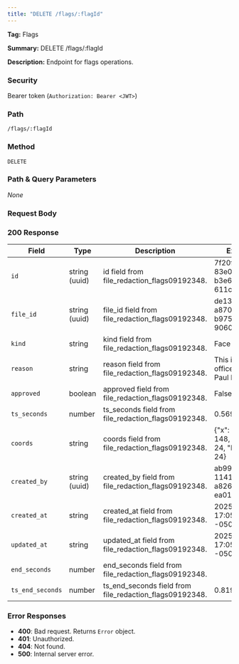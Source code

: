 ```yaml
---
title: "DELETE /flags/:flagId"
---
```


**Tag:** Flags

**Summary:** DELETE /flags/:flagId

**Description:** Endpoint for flags operations.

### Security
Bearer token (`Authorization: Bearer <JWT>`)

### Path
`/flags/:flagId`

### Method
`DELETE`

### Path & Query Parameters
_None_

### Request Body


### 200 Response
| Field | Type | Description | Example |
|------|------|-------------|---------|
| `id` | string (uuid) | id field from file_redaction_flags09192348. | 7f20f464-83e0-460d-b3e6-611c379c4341 |
| `file_id` | string (uuid) | file_id field from file_redaction_flags09192348. | de13d372-a870-4eea-b975-9060d442f38c |
| `kind` | string | kind field from file_redaction_flags09192348. | Face |
| `reason` | string | reason field from file_redaction_flags09192348. | This is an officer's face - Paul Blart |
| `approved` | boolean | approved field from file_redaction_flags09192348. | False |
| `ts_seconds` | number | ts_seconds field from file_redaction_flags09192348. | 0.569133 |
| `coords` | string | coords field from file_redaction_flags09192348. | {"x": 286.5, "y": 148, "width": 24, "height": 24} |
| `created_by` | string (uuid) | created_by field from file_redaction_flags09192348. | ab99f432-1141-43bf-a826-ea015838179f |
| `created_at` | string | created_at field from file_redaction_flags09192348. | 2025-09-05 17:05:19.723 -0500 |
| `updated_at` | string | updated_at field from file_redaction_flags09192348. | 2025-09-05 17:05:19.723 -0500 |
| `end_seconds` | number | end_seconds field from file_redaction_flags09192348. |  |
| `ts_end_seconds` | number | ts_end_seconds field from file_redaction_flags09192348. | 0.819133 |

### Error Responses
- **400**: Bad request. Returns `Error` object.
- **401**: Unauthorized.
- **404**: Not found.
- **500**: Internal server error.

